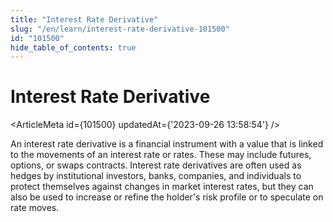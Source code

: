 ```yaml
---
title: "Interest Rate Derivative"
slug: "/en/learn/interest-rate-derivative-101500"
id: "101500"
hide_table_of_contents: true
---
```



# Interest Rate Derivative

<ArticleMeta id={101500} updatedAt={'2023-09-26 13:58:54'} />
<div className='border-solid border-b border-t-0 my-4 border-[var(--ifm-color-gray-300)]' />

An interest rate derivative is a financial instrument with a value that is linked to the movements of an interest rate or rates. These may include futures, options, or swaps contracts. Interest rate derivatives are often used as hedges by institutional investors, banks, companies, and individuals to protect themselves against changes in market interest rates, but they can also be used to increase or refine the holder's risk profile or to speculate on rate moves.
